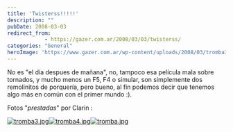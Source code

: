 ```yaml
---
title: 'Twisterss!!!!!'
description: ""
pubDate: 2008-03-03
redirect_from: 
            - https://gazer.com.ar/2008/03/03/twisterss/
categories: "General"
heroImage: 'https://www.gazer.com.ar/wp-content/uploads/2008/03/tromba3.thumbnail.jpg'
---
```

No es "el día despues de mañana", no, tampoco esa película mala sobre tornados, y mucho menos un F5, F4 o simular, son simplemente dos remolinitos de porquería, pero bueno, al fin podemos decir que tenemos algo más en común con el primer mundo :).

Fotos "_prestadas_" por Clarin :

[![tromba3.jpg](https://www.gazer.com.ar/wp-content/uploads/2008/03/tromba3.thumbnail.jpg)](/img/uploads/2008/03/tromba3.jpg "tromba3.jpg")[![tromba4.jpg](https://www.gazer.com.ar/wp-content/uploads/2008/03/tromba4.thumbnail.jpg)](https://www.gazer.com.ar/wp-content/uploads/2008/03/tromba4.jpg "tromba4.jpg")[![tromba.jpg](https://www.gazer.com.ar/wp-content/uploads/2008/03/tromba.thumbnail.jpg)](/img/uploads/2008/03/tromba.jpg "tromba.jpg")
